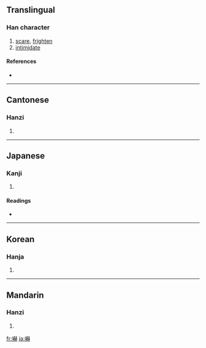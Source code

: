 {{also|吓}}
==Translingual==

===Han character===
{{Han char|rn=30|rad=口|as=14|sn=17|four=6403<sub>1</sub>|canj=口土金金 (RGCC)}}

# [[scare]], [[frighten]]
# [[intimidate]]

====References====
* {{Han ref|kx=0211.370|dkj=04459|dj=0434.290|hdz=10695.100|uh=5687|ud=22151|bh=C07E|bd=49278}}

----

==Cantonese==

===Hanzi===
{{yue-hanzi|jyut=|y=haak3}}

# {{defn|Cantonese}}

----

==Japanese==

===Kanji===
{{ja-kanji|grade=c|rs=口14}}

# {{defn|Japanese}}

====Readings====
* {{ja-readings|on=[[かく]] (kaku), [[か]] (ka)|kun=[[おどす]] (odosu)}}

----

==Korean==

===Hanja===
{{ko-hanja|hangeul=[[하]], [[혁]]|rv=ha, hyeok|mr=ha, hyŏk}}

# {{defn|Korean}}

----

==Mandarin==

===Hanzi===
{{cmn-hanzi|sim=吓|pin=[[xià]] ([[xia4]])|wg=hsia<sup>4</sup>}}

# {{defn|Mandarin}}

[[fr:嚇]]
[[ja:嚇]]